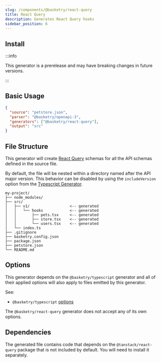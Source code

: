 ```yaml
---
slug: /components/@basketry/react-query
title: React Query
description: Generates React Query hooks
sidebar_position: 6
---
```



## Install

:::info

This generator is a prerelease and may have breaking changes in future versions.

:::

<Install package="@basketry/react-query@alpha" />

## Basic Usage

```json title="basketry.config.json"
{
  "source": "petstore.json",
  "parser": "@basketry/openapi-3",
  "generators": ["@basketry/react-query"],
  "output": "src"
}
```

## File Structure

This generator will create [React Query](https://tanstack.com/query/latest/docs/framework/react/overview) schemas for all the API schemas defined in the source file.

By default, the file will be nested within a directory named after the API major version. This behavior can be disabled by using the `includeVersion` option from the [Typescript Generator](/docs/components/@basketry/typescript#includeversion).

```
my-project/
├── node_modules/
├── src/
│   ├── v1/                  <-- generated
│   │   └── hooks            <-- generated
│   │       ├── pets.tsx     <-- generated
│   │       ├── store.tsx    <-- generated
│   │       └── users.tsx    <-- generated
│   └── index.ts
├── .gitignore
├── basketry.config.json
├── package.json
├── petstore.json
└── README.md
```

## Options

This generator depends on the `@basketry/typescript` generator and all of their applied options will also apply to files emitted by this generator.

See:

- `@basketry/typescript` [options](/docs/components/@basketry/typescript#options)

The `@basketry/react-query` generator does not accept any of its own options.

## Dependencies

The generated file contains code that depends on the `@tanstack/react-query` package that is not included by default. You will need to install it separately.

<Install package="@tanstack/react-query" />

